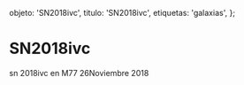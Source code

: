 
  objeto: 'SN2018ivc',
  titulo: 'SN2018ivc',
  etiquetas: 'galaxias',
};

# SN2018ivc

<Imagen
  src="registro/sn2018-ivc_20181126_1_sn2018ivc_20181126_gjcb.jpg"
  fecha="20181126"
/>

sn 2018ivc en M77 26Noviembre 2018